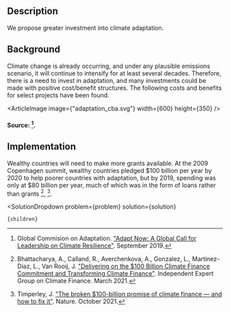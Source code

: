 

## Description
We propose greater investment into climate adaptation.

## Background
Climate change is already occurring, and under any plausible emissions scenario, it will continue to intensify for at least several decades. Therefore, there is a need to invest in adaptation, and many investments could be made with positive cost/benefit structures. The following costs and benefits for select projects have been found.

<ArticleImage image={"adaptation_cba.svg"} width={600} height={350} />
#### Source: [^"8"].

## Implementation
Wealthy countries will need to make more grants available. At the 2009 Copenhagen summit, wealthy countries pledged $100 billion per year by 2020 to help poorer countries with adaptation, but by 2019, spending was only at $80 billion per year, much of which was in the form of loans rather than grants [^"2"], [^"25"].

[^"2"]: Bhattacharya, A., Calland, R., Averchenkova, A., Gonzalez, L., Martinez-Diaz, L., Van Rooij, J. ["Delivering on the $100 Billion Climate Finance Commitment and Transforming Climate Finance"](https://www.g24.org/wp-content/uploads/2021/03/Richard-Calland-and-Amar-Bhattacharya_Independent-Expert-Group-on-CF-MARCH-2021.pdf). Independent Expert Group on Climate Finance. March 2021.

[^"8"]: Global Commision on Adaptation. ["Adapt Now: A Global Call for Leadership on Climate Resilience"](https://reliefweb.int/report/world/adapt-now-global-call-leadership-climate-resilience). September 2019.

[^"25"]: Timperley, J. ["The broken $100-billion promise of climate finance — and how to fix it"](https://www.nature.com/articles/d41586-021-02846-3). Nature. October 2021.

  <SolutionDropdown 
    problem={problem} 
    solution={solution}
  >
    {children}
  </SolutionDropdown>